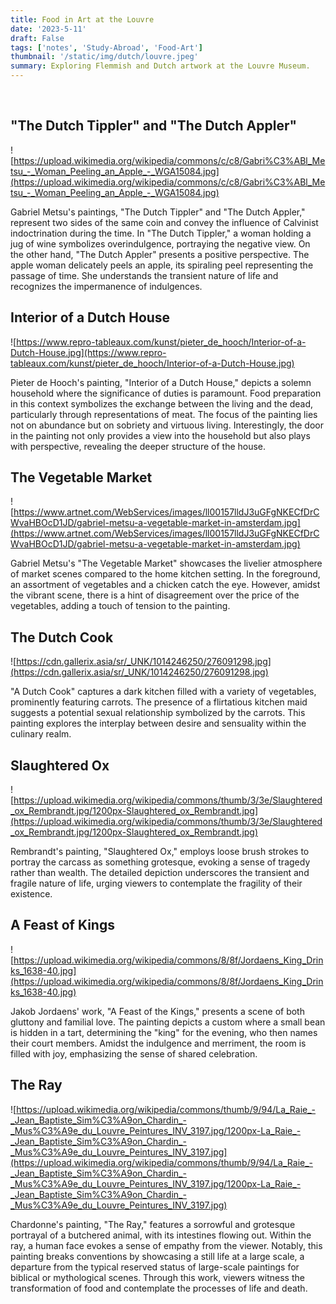 ```yaml
---
title: Food in Art at the Louvre
date: '2023-5-11'
draft: False
tags: ['notes', 'Study-Abroad', 'Food-Art']
thumbnail: '/static/img/dutch/louvre.jpeg'
summary: Exploring Flemmish and Dutch artwork at the Louvre Museum.
---
```


<br />
<TOCInline toc={props.toc} exclude="Table of Contents" asDisclosure toHeading={5} />

## "The Dutch Tippler" and "The Dutch Appler"

![https://upload.wikimedia.org/wikipedia/commons/c/c8/Gabri%C3%ABl_Metsu_-_Woman_Peeling_an_Apple_-_WGA15084.jpg](https://upload.wikimedia.org/wikipedia/commons/c/c8/Gabri%C3%ABl_Metsu_-_Woman_Peeling_an_Apple_-_WGA15084.jpg)

Gabriel Metsu's paintings, "The Dutch Tippler" and "The Dutch Appler," represent two sides of the same coin and convey the influence of Calvinist indoctrination during the time. In "The Dutch Tippler," a woman holding a jug of wine symbolizes overindulgence, portraying the negative view. On the other hand, "The Dutch Appler" presents a positive perspective. The apple woman delicately peels an apple, its spiraling peel representing the passage of time. She understands the transient nature of life and recognizes the impermanence of indulgences.

## Interior of a Dutch House

![https://www.repro-tableaux.com/kunst/pieter_de_hooch/Interior-of-a-Dutch-House.jpg](https://www.repro-tableaux.com/kunst/pieter_de_hooch/Interior-of-a-Dutch-House.jpg)

Pieter de Hooch's painting, "Interior of a Dutch House," depicts a solemn household where the significance of duties is paramount. Food preparation in this context symbolizes the exchange between the living and the dead, particularly through representations of meat. The focus of the painting lies not on abundance but on sobriety and virtuous living. Interestingly, the door in the painting not only provides a view into the household but also plays with perspective, revealing the deeper structure of the house.

## The Vegetable Market

![https://www.artnet.com/WebServices/images/ll00157lldJ3uGFgNKECfDrCWvaHBOcD1JD/gabriel-metsu-a-vegetable-market-in-amsterdam.jpg](https://www.artnet.com/WebServices/images/ll00157lldJ3uGFgNKECfDrCWvaHBOcD1JD/gabriel-metsu-a-vegetable-market-in-amsterdam.jpg)

Gabriel Metsu's "The Vegetable Market" showcases the livelier atmosphere of market scenes compared to the home kitchen setting. In the foreground, an assortment of vegetables and a chicken catch the eye. However, amidst the vibrant scene, there is a hint of disagreement over the price of the vegetables, adding a touch of tension to the painting.

## The Dutch Cook

![https://cdn.gallerix.asia/sr/_UNK/1014246250/276091298.jpg](https://cdn.gallerix.asia/sr/_UNK/1014246250/276091298.jpg)

"A Dutch Cook" captures a dark kitchen filled with a variety of vegetables, prominently featuring carrots. The presence of a flirtatious kitchen maid suggests a potential sexual relationship symbolized by the carrots. This painting explores the interplay between desire and sensuality within the culinary realm.

## Slaughtered Ox

![https://upload.wikimedia.org/wikipedia/commons/thumb/3/3e/Slaughtered_ox_Rembrandt.jpg/1200px-Slaughtered_ox_Rembrandt.jpg](https://upload.wikimedia.org/wikipedia/commons/thumb/3/3e/Slaughtered_ox_Rembrandt.jpg/1200px-Slaughtered_ox_Rembrandt.jpg)

Rembrandt's painting, "Slaughtered Ox," employs loose brush strokes to portray the carcass as something grotesque, evoking a sense of tragedy rather than wealth. The detailed depiction underscores the transient and fragile nature of life, urging viewers to contemplate the fragility of their existence.

## A Feast of Kings

![https://upload.wikimedia.org/wikipedia/commons/8/8f/Jordaens_King_Drinks_1638-40.jpg](https://upload.wikimedia.org/wikipedia/commons/8/8f/Jordaens_King_Drinks_1638-40.jpg)

Jakob Jordaens' work, "A Feast of the Kings," presents a scene of both gluttony and familial love. The painting depicts a custom where a small bean is hidden in a tart, determining the "king" for the evening, who then names their court members. Amidst the indulgence and merriment, the room is filled with joy, emphasizing the sense of shared celebration.

## The Ray

![https://upload.wikimedia.org/wikipedia/commons/thumb/9/94/La_Raie_-_Jean_Baptiste_Sim%C3%A9on_Chardin_-_Mus%C3%A9e_du_Louvre_Peintures_INV_3197.jpg/1200px-La_Raie_-_Jean_Baptiste_Sim%C3%A9on_Chardin_-_Mus%C3%A9e_du_Louvre_Peintures_INV_3197.jpg](https://upload.wikimedia.org/wikipedia/commons/thumb/9/94/La_Raie_-_Jean_Baptiste_Sim%C3%A9on_Chardin_-_Mus%C3%A9e_du_Louvre_Peintures_INV_3197.jpg/1200px-La_Raie_-_Jean_Baptiste_Sim%C3%A9on_Chardin_-_Mus%C3%A9e_du_Louvre_Peintures_INV_3197.jpg)

Chardonne's painting, "The Ray," features a sorrowful and grotesque portrayal of a butchered animal, with its intestines flowing out. Within the ray, a human face evokes a sense of empathy from the viewer. Notably, this painting breaks conventions by showcasing a still life at a large scale, a departure from the typical reserved status of large-scale paintings for biblical or mythological scenes. Through this work, viewers witness the transformation of food and contemplate the processes of life and death.
